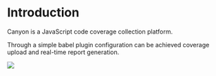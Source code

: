 # Introduction

Canyon is a JavaScript code coverage collection platform.

Through a simple babel plugin configuration can be achieved coverage upload and real-time report generation.

![](../../../public/img.png)


<TestStep />
